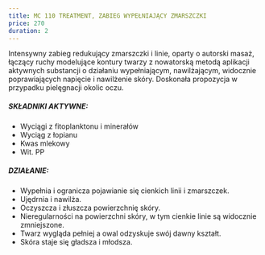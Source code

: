---
title: MC 110 TREATMENT, ZABIEG WYPEŁNIAJĄCY ZMARSZCZKI
price: 270
duration: 2
---

Intensywny zabieg redukujący zmarszczki i linie, oparty o autorski masaż, łączący
ruchy modelujące kontury twarzy z nowatorską metodą aplikacji aktywnych substancji
o działaniu wypełniającym, nawilżającym, widocznie poprawiających napięcie i
nawilżenie skóry. Doskonała propozycja w przypadku pielęgnacji okolic oczu.

##### SKŁADNIKI AKTYWNE:

- Wyciągi z fitoplanktonu i minerałów
- Wyciąg z łopianu
- Kwas mlekowy
- Wit. PP

##### DZIAŁANIE:

- Wypełnia i ogranicza pojawianie się cienkich linii i zmarszczek.
- Ujędrnia i nawilża.
- Oczyszcza i złuszcza powierzchnię skóry.
- Nieregularności na powierzchni skóry, w tym cienkie linie są widocznie zmniejszone.
- Twarz wygląda pełniej a owal odzyskuje swój dawny kształt.
- Skóra staje się gładsza i młodsza.
